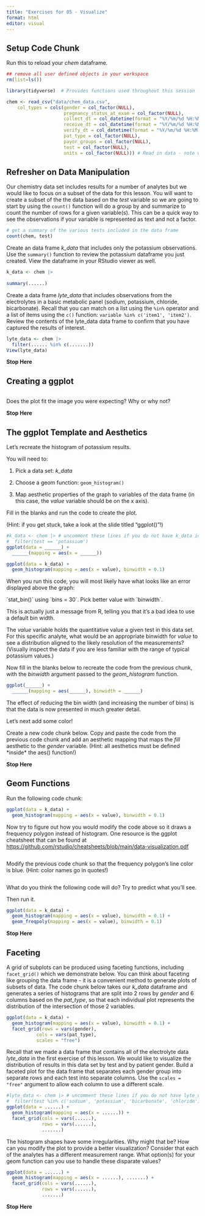 ```yaml
---
title: "Exercises for 05 - Visualize"
format: html
editor: visual
---
```


## Setup Code Chunk

Run this to reload your *chem* dataframe.

```r
## remove all user defined objects in your workspace
rm(list=ls())

library(tidyverse)  # Provides functions used throughout this session

chem <- read_csv("data/chem_data.csv", 
    col_types = cols(gender = col_factor(NULL),
                     pregnancy_status_at_exam = col_factor(NULL),
                     collect_dt = col_datetime(format = "%Y/%m/%d %H:%M:%S"), 
                     receive_dt = col_datetime(format = "%Y/%m/%d %H:%M:%S"), 
                     verify_dt = col_datetime(format = "%Y/%m/%d %H:%M:%S"), 
                     pat_type = col_factor(NULL),
                     payor_groups = col_factor(NULL),
                     test = col_factor(NULL),
                     units = col_factor(NULL))) # Read in data - note we determined data types up front
```

## Refresher on Data Manipulation

Our chemistry data set includes results for a number of analytes but we would like to focus on a subset of the data for this lesson. You will want to create a subset of the the data based on the *test* variable so we are going to start by using the `count()` function will do a group by and summarize to count the number of rows for a given variable(s). This can be a quick way to see the observations if your variable is represented as text and not a factor.

```r
# get a summary of the various tests included in the data frame
count(chem, test)
```

Create an data frame *k_data* that includes only the potassium observations. Use the `summary()` function to review the potassium dataframe you just created. View the dataframe in your RStudio viewer as well.

```r
k_data <- chem |> 
  
summary(......)
```

Create a data frame *lyte_data* that includes observations from the electrolytes in a basic metabolic panel (sodium, potassium, chloride, bicarbonate). Recall that you can match on a list using the `%in%` operator and a list of items using the `c()` function: `variable %in% c('item1', 'item2')`. Review the contents of the lyte_data data frame to confirm that you have captured the results of interest.

```r
lyte_data <- chem |> 
  filter(...... %in% c(.......))
View(lyte_data)
```

**Stop Here**

## Creating a ggplot

```r

```

Does the plot fit the image you were expecting? Why or why not?

**Stop Here**

## The ggplot Template and Aesthetics

Let's recreate the histogram of potassium results.

You will need to:

1.  Pick a data set: *k_data*

2.  Choose a geom function: `geom_histogram()`

3.  Map aesthetic properties of the graph to variables of the data frame (in this case, the *value* variable should be on the x axis).

Fill in the blanks and run the code to create the plot.

(Hint: if you get stuck, take a look at the slide titled "ggplot()"!)

```r
#k_data <- chem |> # uncomment these lines if you do not have k_data in your environment
#  filter(test == 'potassium')
ggplot(data = ______) +
  ______(mapping = aes(x = ______))
```

```r
ggplot(data = k_data) +
  geom_histogram(mapping = aes(x = value), binwidth = 0.1)
```

When you run this code, you will most likely have what looks like an error displayed above the graph:

\`stat_bin()\` using \`bins = 30\`. Pick better value with \`binwidth\`.

This is actually just a message from R, telling you that it's a bad idea to use a default bin width.

The *value* variable holds the quantitative value a given test in this data set. For this specific analyte, what would be an appropriate binwidth for *value* to see a distribution aligned to the likely resolution of the measurements? (Visually inspect the data if you are less familiar with the range of typical potassium values.)

Now fill in the blanks below to recreate the code from the previous chunk, with the *binwidth* argument passed to the *geom_histogram* function.

```r
ggplot(______) +
  ______(mapping = aes(______), binwidth = ______)
```

The effect of reducing the bin width (and increasing the number of bins) is that the data is now presented in much greater detail.

Let's next add some color!

Create a new code chunk below. Copy and paste the code from the previous code chunk and add an aesthetic mapping that maps the *fill* aesthetic to the *gender* variable. (Hint: all aesthetics must be defined \*inside\* the aes() function!)

**Stop Here**

## Geom Functions

Run the following code chunk:

```r
ggplot(data = k_data) +
  geom_histogram(mapping = aes(x = value), binwidth = 0.1)
```

Now try to figure out how you would modify the code above so it draws a frequency polygon instead of histogram. One resource is the ggplot cheatsheet that can be found at <https://github.com/rstudio/cheatsheets/blob/main/data-visualization.pdf>

```r

```

Modify the previous code chunk so that the frequency polygon's line color is blue. (Hint: color names go in quotes!)

```r

```

What do you think the following code will do? Try to predict what you'll see.

Then run it.

```r
ggplot(data = k_data) +
  geom_histogram(mapping = aes(x = value), binwidth = 0.1) +
  geom_freqpoly(mapping = aes(x = value), binwidth = 0.1)
```

**Stop Here**

## Faceting

A grid of subplots can be produced using faceting functions, including `facet_grid()` which we demonstrate below. You can think about faceting like grouping the data frame - it is a convenient method to generate plots of subsets of data. The code chunk below takes our *k_data* dataframe and generates a series of histograms that are split into 2 rows by *gender* and 6 columns based on the *pat_type*, so that each individual plot represents the distribution of the intersection of those 2 variables.

```r
ggplot(data = k_data) +
  geom_histogram(mapping = aes(x = value), binwidth = 0.1) +
  facet_grid(rows = vars(gender), 
		   cols = vars(pat_type),
		   scales = "free")
```

Recall that we made a data frame that contains all of the electrolyte data *lyte_data* in the first exercise of this lesson. We would like to visualize the distribution of results in this data set by test and by patient gender. Build a faceted plot for the data frame that separates each gender group into separate rows and each test into separate columns. Use the `scales = "free"` argument to allow each column to use a different scale.

```r
#lyte_data <- chem |> # uncomment these lines if you do not have lyte_data in your environment
#  filter(test %in% c('sodium', 'potassium', 'bicarbonate', 'chloride'))
ggplot(data = ......) +
  geom_histogram(mapping = aes(x = ......)) +
  facet_grid(cols = vars(......), 
             rows = vars(......), 
             .......)
```

The histogram shapes have some irregularities. Why might that be? How can you modify the plot to provide a better visualization? Consider that each of the analytes has a different measurement range. What option(s) for your geom function can you use to handle these disparate values?

```r
ggplot(data = ......) +
  geom_histogram(mapping = aes(x = ......), .......) +
  facet_grid(cols = vars(......), 
             rows = vars(......), 
             .......)
```

**Stop Here**

